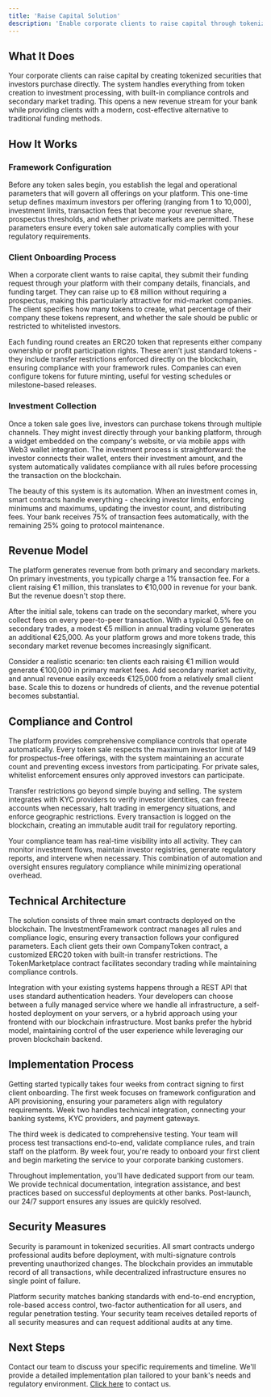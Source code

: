 ```yaml
---
title: 'Raise Capital Solution'
description: 'Enable corporate clients to raise capital through tokenized securities'
---
```


## What It Does

Your corporate clients can raise capital by creating tokenized securities that investors purchase directly. The system handles everything from token creation to investment processing, with built-in compliance controls and secondary market trading. This opens a new revenue stream for your bank while providing clients with a modern, cost-effective alternative to traditional funding methods.

## How It Works

### Framework Configuration

Before any token sales begin, you establish the legal and operational parameters that will govern all offerings on your platform. This one-time setup defines maximum investors per offering (ranging from 1 to 10,000), investment limits, transaction fees that become your revenue share, prospectus thresholds, and whether private markets are permitted. These parameters ensure every token sale automatically complies with your regulatory requirements.

### Client Onboarding Process

When a corporate client wants to raise capital, they submit their funding request through your platform with their company details, financials, and funding target. They can raise up to €8 million without requiring a prospectus, making this particularly attractive for mid-market companies. The client specifies how many tokens to create, what percentage of their company these tokens represent, and whether the sale should be public or restricted to whitelisted investors.

Each funding round creates an ERC20 token that represents either company ownership or profit participation rights. These aren't just standard tokens - they include transfer restrictions enforced directly on the blockchain, ensuring compliance with your framework rules. Companies can even configure tokens for future minting, useful for vesting schedules or milestone-based releases.

### Investment Collection

Once a token sale goes live, investors can purchase tokens through multiple channels. They might invest directly through your banking platform, through a widget embedded on the company's website, or via mobile apps with Web3 wallet integration. The investment process is straightforward: the investor connects their wallet, enters their investment amount, and the system automatically validates compliance with all rules before processing the transaction on the blockchain.

The beauty of this system is its automation. When an investment comes in, smart contracts handle everything - checking investor limits, enforcing minimums and maximums, updating the investor count, and distributing fees. Your bank receives 75% of transaction fees automatically, with the remaining 25% going to protocol maintenance.

## Revenue Model

The platform generates revenue from both primary and secondary markets. On primary investments, you typically charge a 1% transaction fee. For a client raising €1 million, this translates to €10,000 in revenue for your bank. But the revenue doesn't stop there.

After the initial sale, tokens can trade on the secondary market, where you collect fees on every peer-to-peer transaction. With a typical 0.5% fee on secondary trades, a modest €5 million in annual trading volume generates an additional €25,000. As your platform grows and more tokens trade, this secondary market revenue becomes increasingly significant.

Consider a realistic scenario: ten clients each raising €1 million would generate €100,000 in primary market fees. Add secondary market activity, and annual revenue easily exceeds €125,000 from a relatively small client base. Scale this to dozens or hundreds of clients, and the revenue potential becomes substantial.

## Compliance and Control

The platform provides comprehensive compliance controls that operate automatically. Every token sale respects the maximum investor limit of 149 for prospectus-free offerings, with the system maintaining an accurate count and preventing excess investors from participating. For private sales, whitelist enforcement ensures only approved investors can participate.

Transfer restrictions go beyond simple buying and selling. The system integrates with KYC providers to verify investor identities, can freeze accounts when necessary, halt trading in emergency situations, and enforce geographic restrictions. Every transaction is logged on the blockchain, creating an immutable audit trail for regulatory reporting.

Your compliance team has real-time visibility into all activity. They can monitor investment flows, maintain investor registries, generate regulatory reports, and intervene when necessary. This combination of automation and oversight ensures regulatory compliance while minimizing operational overhead.

## Technical Architecture

The solution consists of three main smart contracts deployed on the blockchain. The InvestmentFramework contract manages all rules and compliance logic, ensuring every transaction follows your configured parameters. Each client gets their own CompanyToken contract, a customized ERC20 token with built-in transfer restrictions. The TokenMarketplace contract facilitates secondary trading while maintaining compliance controls.

Integration with your existing systems happens through a REST API that uses standard authentication headers. Your developers can choose between a fully managed service where we handle all infrastructure, a self-hosted deployment on your servers, or a hybrid approach using your frontend with our blockchain infrastructure. Most banks prefer the hybrid model, maintaining control of the user experience while leveraging our proven blockchain backend.

## Implementation Process

Getting started typically takes four weeks from contract signing to first client onboarding. The first week focuses on framework configuration and API provisioning, ensuring your parameters align with regulatory requirements. Week two handles technical integration, connecting your banking systems, KYC providers, and payment gateways.

The third week is dedicated to comprehensive testing. Your team will process test transactions end-to-end, validate compliance rules, and train staff on the platform. By week four, you're ready to onboard your first client and begin marketing the service to your corporate banking customers.

Throughout implementation, you'll have dedicated support from our team. We provide technical documentation, integration assistance, and best practices based on successful deployments at other banks. Post-launch, our 24/7 support ensures any issues are quickly resolved.

## Security Measures

Security is paramount in tokenized securities. All smart contracts undergo professional audits before deployment, with multi-signature controls preventing unauthorized changes. The blockchain provides an immutable record of all transactions, while decentralized infrastructure ensures no single point of failure.

Platform security matches banking standards with end-to-end encryption, role-based access control, two-factor authentication for all users, and regular penetration testing. Your security team receives detailed reports of all security measures and can request additional audits at any time.

## Next Steps

Contact our team to discuss your specific requirements and timeline. We'll provide a detailed implementation plan tailored to your bank's needs and regulatory environment. [Click here](https://www.trusset.org/contact) to contact us.